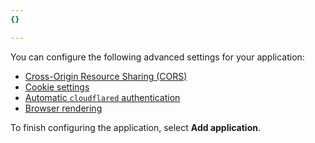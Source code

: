 ```yaml
---
{}

---
```


You can configure the following advanced settings for your application:

* [Cross-Origin Resource Sharing (CORS)](/cloudflare-one/identity/authorization-cookie/cors/)
* [Cookie settings](/cloudflare-one/identity/authorization-cookie/#cookie-settings)
* [Automatic `cloudflared` authentication](/cloudflare-one/applications/non-http/cloudflared-authentication/#automatic-cloudflared-authentication)
* [Browser rendering](/cloudflare-one/applications/non-http/#enable-browser-rendering)

To finish configuring the application, select **Add application**.
